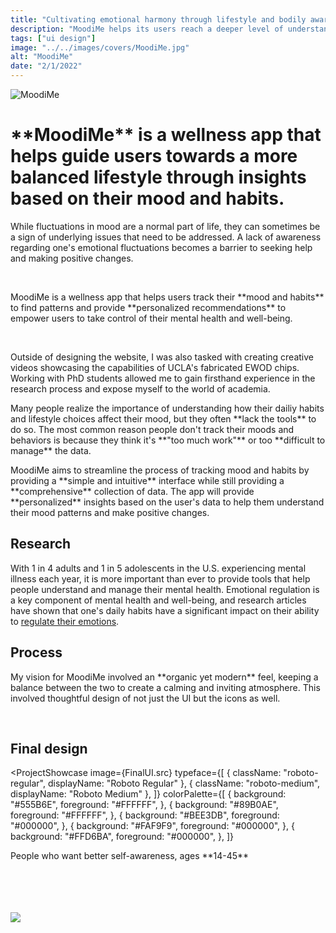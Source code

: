 ```yaml
---
title: "Cultivating emotional harmony through lifestyle and bodily awareness"
description: "MoodiMe helps its users reach a deeper level of understanding of how their <strong>lifestyle choices and physical health</strong> affect their <strong>emotional well-being</strong>, equipping them with the tools to live a more balanced life."
tags: ["ui design"]
image: "../../images/covers/MoodiMe.jpg"
alt: "MoodiMe"
date: "2/1/2022"
---
```







<div class="bannerImgCover">
  <img src={CoverImage.src} alt="MoodiMe" id = "moodiMeCoverBanner"/>
</div>
<div class="caseStudy">
<Overview
  year="2022"
  tags={["individual project", "tools - figma, procreate"]}
>

<h1 slot="header">
  **MoodiMe** is a wellness app that helps guide users towards a more balanced lifestyle through insights based on their mood and habits.
</h1>
<div slot="overviewDescription">
  <p>
    While fluctuations in mood are a normal part of life, they can sometimes be a sign of underlying issues that need to be addressed. 
    A lack of awareness regarding one's emotional fluctuations becomes a barrier to seeking help and making positive changes.
  </p>
  <br />
  <p>
    MoodiMe is a wellness app that helps users track their **mood and habits** to find patterns and provide 
    **personalized recommendations** to empower users to take control of their mental health and well-being.
  </p>
  <br />
  <p>
    Outside of designing the website, I was also tasked with creating creative videos showcasing the capabilities 
    of UCLA's fabricated EWOD chips. Working with PhD students allowed me to gain firsthand experience in the research process and expose myself to the world of academia.
  </p>
</div>

</Overview>

<ProblemSolutionStatement>
  <p slot='problem'>
    Many people realize the importance of understanding how their dailiy habits and lifestyle 
    choices affect their mood, but they often **lack the tools** to do so. The most common reason 
    people don't track their moods and behaviors is because they think it's **"too much work"** 
    or too **difficult to manage** the data.
  </p>

  <p slot="solution">
    MoodiMe aims to streamline the process of tracking mood and habits by providing 
    a **simple and intuitive** interface while still providing a **comprehensive** collection of 
    data. The app will provide **personalized** insights based on the user's data to help them 
    understand their mood patterns and make positive changes.
  </p>
</ProblemSolutionStatement>

<PageSection>
  <h2 slot="sectionTitle">Research</h2>
  <p slot="description">
    With 1 in 4 adults and 1 in 5 adolescents in the U.S. 
    experiencing mental illness each year, it is more important 
    than ever to provide tools that help people understand and manage 
    their mental health. Emotional regulation is a key component of 
    mental health and well-being, and research articles have shown that 
    one's daily habits have a significant impact on their ability to <a href="https://www.ncbi.nlm.nih.gov/pmc/articles/PMC3817414/">regulate their emotions</a>.
  </p>
</PageSection>
<Gallery
  imgSrc={[Persona1.src, Persona2.src]}
  alt={["Persona 1", "Persona 2"]}
  uniqueID={["fullImg", "fullImg"]}
/>


<PageSection>
  <h2 slot="sectionTitle">Process</h2>
  <p slot="description" >
    My vision for MoodiMe involved an **organic yet modern** feel, 
    keeping a balance between the two to create a calming and inviting 
    atmosphere. This involved thoughtful design of not just the UI but the icons as well.
  </p>
</PageSection>
<Gallery
  imgSrc={[UISketches.src, IconSketches.src, ColorProcess.src, HiFi.src]}
  alt={["UI Sketches", "Icon Sketches", "Color Process", "Hi-Fi Iteration"]}
  uniqueID={["fullImg", "fullImg", "fullImg", "fullImg"]}
  galleryType="withGap"
/>

<br/>

<PageSection>
  <h2 slot="sectionTitle">Final design</h2>
  <p slot="description">
  </p>
</PageSection>
</div>

<ProjectShowcase
  image={FinalUI.src}
  typeface={[
    { className: "roboto-regular", displayName: "Roboto Regular" },
    { className: "roboto-medium", displayName: "Roboto Medium" },
  ]}
  colorPalette={[
    {
      background: "#555B6E",
      foreground: "#FFFFFF",
    },
    {
      background: "#89B0AE",
      foreground: "#FFFFFF",
    },
    {
      background: "#BEE3DB",
      foreground: "#000000",
    },
    {
      background: "#FAF9F9",
      foreground: "#000000",
    },
    {
      background: "#FFD6BA",
      foreground: "#000000",
    },
  ]}
>
  <p slot="targetUser">People who want better self-awareness, ages **14-45**</p>
</ProjectShowcase>

<div class="caseStudy">

</div>
<br /><br /><br /><br />


<img src={Display.src} class="imageFill" />
